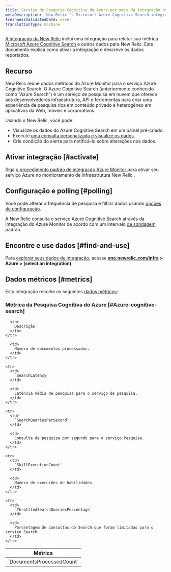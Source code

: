 ```yaml
---
title: Serviço de Pesquisa Cognitiva do Azure por meio da integração do Azure Monitor
metaDescription: 'New Relic''s Microsoft Azure Cognitive Search integration: what data it reports and how to enable it.'
freshnessValidatedDate: never
translationType: machine
---
```


[A integração da New Relic](/docs/infrastructure/integrations-getting-started/getting-started/introduction-infrastructure-integrations) inclui uma integração para relatar sua métrica [Microsoft Azure Cognitive Search](https://azure.microsoft.com/en-in/products/search/) e outros dados para New Relic. Este documento explica como ativar a integração e descreve os dados reportados.

## Recurso

New Relic reúne dados métricos do Azure Monitor para o serviço Azure Cognitive Search. O Azure Cognitive Search (anteriormente conhecido como "Azure Search") é um serviço de pesquisa em nuvem que oferece aos desenvolvedores infraestrutura, API e ferramentas para criar uma experiência de pesquisa rica em conteúdo privado e heterogêneo em aplicativos da Web, móveis e corporativos.

Usando o New Relic, você pode:

* Visualize os dados do Azure Cognitive Search em um painel pré-criado.
* Execute [uma consulta personalizada e visualize os dados](/docs/infrastructure/integrations-getting-started/getting-started/use-integration-data-new-relic-insights).
* Crie condição do alerta para notificá-lo sobre alterações nos dados.

## Ativar integração [#activate]

Siga [o procedimento padrão de integração Azure Monitor ](/docs/infrastructure/microsoft-azure-integrations/azure-integrations-list/azure-monitor)para ativar seu serviço Azure no monitoramento de infraestrutura New Relic .

## Configuração e polling [#polling]

Você pode alterar a frequência de pesquisa e filtrar dados usando [opções de configuração](/docs/infrastructure/microsoft-azure-integrations/azure-integrations-list/azure-monitor/#settings).

A New Relic consulta o serviço Azure Cognitive Search através da integração do Azure Monitor de acordo com um intervalo [de sondagem](/docs/infrastructure/microsoft-azure-integrations/azure-integrations-list/azure-monitor/#settings) padrão.

## Encontre e use dados [#find-and-use]

Para [explorar seus dados de integração](/docs/infrastructure/integrations/find-use-infrastructure-integration-data), acesse <DoNotTranslate>**[one.newrelic.com/infra](https://one.newrelic.com/infra) > Azure > (select an integration)**</DoNotTranslate>.

## Dados métricos [#metrics]

Esta integração recolhe os seguintes [dados métricos](/docs/infrastructure/integrations-getting-started/getting-started/understand-integration-data-data-types#metric):

### Métrica da Pesquisa Cognitiva do Azure [#Azure-cognitive-search]

<table>
  <thead>
    <tr>
      <th style={{ width: "300px" }}>
        Métrica
      </th>

      <th>
        Descrição
      </th>
    </tr>
  </thead>

  <tbody>
    <tr>
      <td>
        `DocumentsProcessedCount`
      </td>

      <td>
        Número de documentos processados.
      </td>
    </tr>

    <tr>
      <td>
        `SearchLatency`
      </td>

      <td>
        Latência média de pesquisa para o serviço de pesquisa.
      </td>
    </tr>

    <tr>
      <td>
        `SearchQueriesPerSecond`
      </td>

      <td>
        Consulta de pesquisa por segundo para o serviço Pesquisa.
      </td>
    </tr>

    <tr>
      <td>
        `SkillExecutionCount`
      </td>

      <td>
        Número de execuções de habilidades.
      </td>
    </tr>

    <tr>
      <td>
        `ThrottledSearchQueriesPercentage`
      </td>

      <td>
        Porcentagem de consultas do Search que foram limitadas para o serviço Search.
      </td>
    </tr>
  </tbody>
</table>
